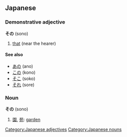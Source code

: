 ==Japanese==                             
===Demonstrative adjective===
'''その''' (sono)

# [[that]] (near the hearer)                                       

====See also====
*[[あの]] (ano)
*[[この]] (kono)
*[[そこ]] (soko)
*[[それ]] (sore)

===Noun===
'''その''' (sono)

#[[園]], [[苑]]: [[garden]]

[[Category:Japanese adjectives]]
[[Category:Japanese nouns]]